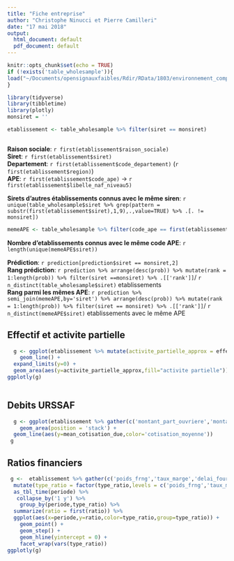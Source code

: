 ```yaml
---
title: "Fiche entreprise"
author: "Christophe Ninucci et Pierre Camilleri"
date: "17 mai 2018"
output:
  html_document: default
  pdf_document: default
---
```


```r
knitr::opts_chunk$set(echo = TRUE)
if (!exists('table_wholesample')){
load("~/Documents/opensignauxfaibles/Rdir/RData/1803/environnement_complet_mice_all_randomforest_mean3last.RData")
}

library(tidyverse)
library(tibbletime)
library(plotly)
monsiret = ''

etablissement <- table_wholesample %>% filter(siret == monsiret)



```



**Raison sociale**: `r first(etablissement$raison_sociale)`  
**Siret**: `r first(etablissement$siret)`  
**Departement**: `r first(etablissement$code_departement)` (`r first(etablissement$region)`)  
**APE**: `r first(etablissement$code_ape)` -> `r first(etablissement$libelle_naf_niveau5)`

**Sirets d'autres établissements connus avec le même siren**: `r unique(table_wholesample$siret %>% grep(pattern = substr(first(etablissement$siret),1,9),.,value=TRUE) %>% .[. != monsiret])`  
```r
memeAPE <- table_wholesample %>% filter(code_ape == first(etablissement$code_ape))
```

**Nombre d'etablissements connus avec le même code APE**: `r length(unique(memeAPE$siret))`

**Prédiction**: `r prediction[prediction$siret == monsiret,2]`  
**Rang prédiction**: `r prediction %>% arrange(desc(prob)) %>% mutate(rank = 1:length(prob)) %>% filter(siret ==monsiret) %>% .[['rank']]`/ `r n_distinct(table_wholesample$siret)` etablissements  
**Rang parmi les mêmes APE**: `r prediction %>% semi_join(memeAPE,by='siret') %>% arrange(desc(prob)) %>% mutate(rank = 1:length(prob)) %>% filter(siret == monsiret) %>% .[['rank']]`/ `r n_distinct(memeAPE$siret)` etablissements avec le même APE




## Effectif et activite partielle

```r
  g <- ggplot(etablissement %>% mutate(activite_partielle_approx = effectif*apart_share_heuresconsommees),aes(x=periode,y=effectif)) +
    geom_line() + 
  expand_limits(y=0) +
  geom_area(aes(y=activite_partielle_approx,fill="activite partielle"))
ggplotly(g)
  
```

## Debits URSSAF

```r
  g <- ggplot(etablissement %>% gather(c('montant_part_ouvriere','montant_part_patronale'),key = 'type_debit',value = 'debit'),aes(x=periode,y=debit,fill=type_debit)) +
    geom_area(position = 'stack') +
  geom_line(aes(y=mean_cotisation_due,color='cotisation_moyenne')) 
 g
```

## Ratios financiers

```r
 g <-  etablissement %>% gather(c('poids_frng','taux_marge','delai_fournisseur','dette_fiscale','financier_ct','financier'),key='type_ratio',value='ratio') %>% arrange(periode) %>%
  mutate(type_ratio = factor(type_ratio,levels = c('poids_frng','taux_marge','delai_fournisseur','dette_fiscale','financier_ct','financier'))) %>%
  as_tbl_time(periode) %>% 
   collapse_by('1 y') %>%
    group_by(periode,type_ratio) %>% 
  summarize(ratio = first(ratio)) %>%
  ggplot(aes(x=periode,y=ratio,color=type_ratio,group=type_ratio)) +
    geom_point() +
    geom_step() +
    geom_hline(yintercept = 0) +
    facet_wrap(vars(type_ratio))  
ggplotly(g)
```
